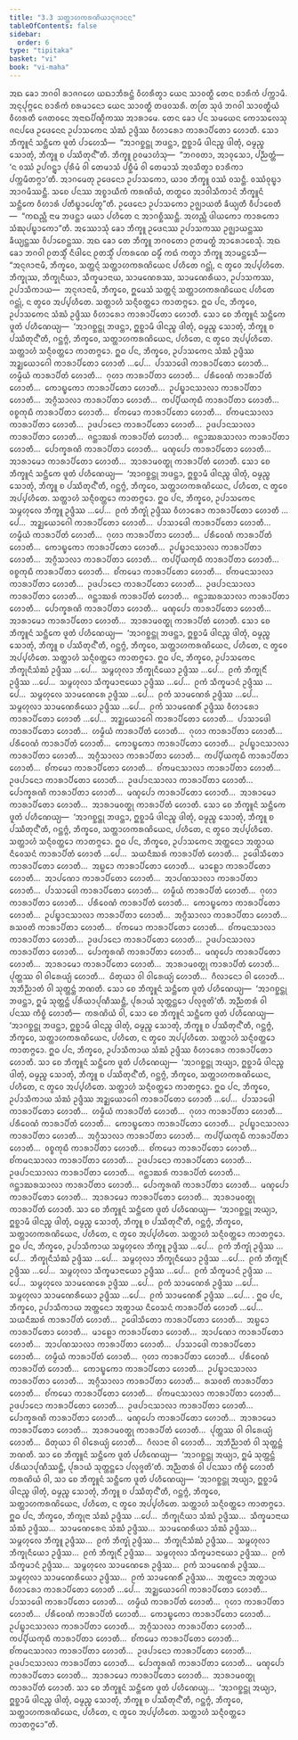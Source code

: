 ```yaml
---
title: "3.3 ᩈᨲ᩠ᨲᩣᩉᨠᩁᨱᩦᨿᩣᨶᩩᨩᩣᨶᨶ"
tableOfContents: false
sidebar:
  order: 6
type: "tipitaka"
basket: "vi"
book: "vi-maha"
---
```



<DynamicBreadcrumb />

<Division number="187" book="vi-maha">

<Paragraph number="826" book="vi-maha">
ᩋᨳ ᨡᩮᩣ ᨽᨣᩅᩤ ᩁᩣᨩᨣᩉᩮ ᨿᨳᩣᨽᩥᩁᨶ᩠ᨲᩴ ᩅᩥᩉᩁᩥᨲ᩠ᩅᩣ ᨿᩮᨶ ᩈᩣᩅᨲ᩠ᨳᩥ ᨲᩮᨶ ᨧᩣᩁᩥᨠᩴ ᨸᨠ᩠ᨠᩣᨾᩥ. ᩋᨶᩩᨸᩩᨻ᩠ᨻᩮᨶ ᨧᩣᩁᩥᨠᩴ ᨧᩁᨾᩣᨶᩮᩣ ᨿᩮᨶ ᩈᩣᩅᨲ᩠ᨳᩥ ᨲᨴᩅᩈᩁᩥ. ᨲᨲᩕ ᩈᩩᨴᩴ ᨽᨣᩅᩤ ᩈᩣᩅᨲ᩠ᨳᩥᨿᩴ ᩅᩥᩉᩁᨲᩥ ᨩᩮᨲᩅᨶᩮ ᩋᨶᩣᨳᨸᩥᨱ᩠ᨯᩥᨠᩔ ᩋᩣᩁᩣᨾᩮ. ᨲᩮᨶ ᨡᩮᩣ ᨸᨶ ᩈᨾᨿᩮᨶ ᨠᩮᩣᩈᩃᩮᩈᩩ ᨩᨶᨸᨴᩮ ᩏᨴᩮᨶᩮᨶ ᩏᨸᩣᩈᨠᩮᨶ ᩈᩴᨥᩴ ᩏᨴ᩠ᨴᩥᩔ ᩅᩥᩉᩣᩁᩮᩣ ᨠᩣᩁᩣᨸᩥᨲᩮᩣ ᩉᩮᩣᨲᩥ. ᩈᩮᩣ ᨽᩥᨠ᩠ᨡᩪᨶᩴ ᩈᨶ᩠ᨲᩥᨠᩮ ᨴᩪᨲᩴ ᨸᩣᩉᩮᩈᩥ—  “ᩋᩣᨣᨧ᩠ᨨᨶ᩠ᨲᩩ ᨽᨴᨶ᩠ᨲᩣ, ᩍᨧ᩠ᨨᩣᨾᩥ ᨴᩤᨶᨬ᩠ᨧ ᨴᩤᨲᩩᩴ, ᨵᨾ᩠ᨾᨬ᩠ᨧ ᩈᩮᩣᨲᩩᩴ, ᨽᩥᨠ᩠ᨡᩪ ᨧ ᨸᩔᩥᨲᩩᨶ᩺”ᨲᩥ. ᨽᩥᨠ᩠ᨡᩪ ᩑᩅᨾᩣᩉᩴᩈᩩ—  “ᨽᨣᩅᨲᩣ, ᩋᩣᩅᩩᩈᩮᩣ, ᨸᨬ᩠ᨬᨲ᩠ᨲᩴ—  ‘ᨶ ᩅᩔᩴ ᩏᨸᨣᨶ᩠ᨲ᩠ᩅᩣ ᨸᩩᩁᩥᨾᩴ ᩅᩤ ᨲᩮᨾᩣᩈᩴ ᨸᨧ᩠ᨨᩥᨾᩴ ᩅᩤ ᨲᩮᨾᩣᩈᩴ ᩋᩅᩈᩥᨲ᩠ᩅᩣ ᨧᩣᩁᩥᨠᩣ ᨸᨠ᩠ᨠᨾᩥᨲᨻ᩠ᨻᩣ’ᨲᩥ. ᩋᩣᨣᨾᩮᨲᩩ ᩏᨴᩮᨶᩮᩣ ᩏᨸᩣᩈᨠᩮᩣ, ᨿᩣᩅ ᨽᩥᨠ᩠ᨡᩪ ᩅᩔᩴ ᩅᩈᨶ᩠ᨲᩥ. ᩅᩔᩴᩅᩩᨭ᩠ᨮᩣ ᩋᩣᨣᨾᩥᩔᨶ᩠ᨲᩥ. ᩈᨧᩮ ᨸᨶᩔ ᩋᨧ᩠ᨧᩣᨿᩥᨠᩴ ᨠᩁᨱᩦᨿᩴ, ᨲᨲ᩠ᨳᩮᩅ ᩋᩣᩅᩤᩈᩥᨠᩣᨶᩴ ᨽᩥᨠ᩠ᨡᩪᨶᩴ ᩈᨶ᩠ᨲᩥᨠᩮ ᩅᩥᩉᩣᩁᩴ ᨸᨲᩥᨭ᩠ᨮᩣᨸᩮᨲᩪ”ᨲᩥ. ᩏᨴᩮᨶᩮᩣ ᩏᨸᩣᩈᨠᩮᩣ ᩏᨩ᩠ᨫᩣᨿᨲᩥ ᨡᩥᨿ᩠ᨿᨲᩥ ᩅᩥᨸᩣᨧᩮᨲᩥ—  “ᨠᨳᨬ᩠ᩉᩥ ᨶᩣᨾ ᨽᨴᨶ᩠ᨲᩣ ᨾᨿᩣ ᨸᩉᩥᨲᩮ ᨶ ᩋᩣᨣᨧ᩠ᨨᩥᩔᨶ᩠ᨲᩥ. ᩋᩉᨬ᩠ᩉᩥ ᨴᩤᨿᨠᩮᩣ ᨠᩣᩁᨠᩮᩣ ᩈᩴᨥᩩᨸᨭ᩠ᨮᩣᨠᩮᩣ”ᨲᩥ.
</Paragraph>

<Paragraph number="827" book="vi-maha">
ᩋᩔᩮᩣᩈᩩᩴ ᨡᩮᩣ ᨽᩥᨠ᩠ᨡᩪ ᩏᨴᩮᨶᩔ ᩏᨸᩣᩈᨠᩔ ᩏᨩ᩠ᨫᩣᨿᨶ᩠ᨲᩔ ᨡᩥᨿ᩠ᨿᨶ᩠ᨲᩔ ᩅᩥᨸᩣᨧᩮᨶ᩠ᨲᩔ. ᩋᨳ ᨡᩮᩣ ᨲᩮ ᨽᩥᨠ᩠ᨡᩪ ᨽᨣᩅᨲᩮᩣ ᩑᨲᨾᨲ᩠ᨳᩴ ᩋᩣᩁᩮᩣᨧᩮᩈᩩᩴ. ᩋᨳ ᨡᩮᩣ ᨽᨣᩅᩤ ᩑᨲᩈ᩠ᨾᩥᩴ ᨶᩥᨴᩤᨶᩮ ᩑᨲᩈ᩠ᨾᩥᩴ ᨸᨠᩁᨱᩮ ᨵᨾ᩠ᨾᩥᩴ ᨠᨳᩴ ᨠᨲ᩠ᩅᩣ ᨽᩥᨠ᩠ᨡᩪ ᩋᩣᨾᨶ᩠ᨲᩮᩈᩥ—  “ᩋᨶᩩᨩᩣᨶᩣᨾᩥ, ᨽᩥᨠ᩠ᨡᩅᩮ, ᩈᨲ᩠ᨲᨶ᩠ᨶᩴ ᩈᨲ᩠ᨲᩣᩉᨠᩁᨱᩦᨿᩮᨶ ᨸᩉᩥᨲᩮ ᨣᨶ᩠ᨲᩩᩴ, ᨶ ᨲ᩠ᩅᩮᩅ ᩋᨸ᩠ᨸᩉᩥᨲᩮ. ᨽᩥᨠ᩠ᨡᩩᩔ, ᨽᩥᨠ᩠ᨡᩩᨶᩥᨿᩣ, ᩈᩥᨠ᩠ᨡᨾᩣᨶᩣᨿ, ᩈᩣᨾᨱᩮᩁᩔ, ᩈᩣᨾᨱᩮᩁᩥᨿᩣ, ᩏᨸᩣᩈᨠᩔ, ᩏᨸᩣᩈᩥᨠᩣᨿ—  ᩋᨶᩩᨩᩣᨶᩣᨾᩥ, ᨽᩥᨠ᩠ᨡᩅᩮ, ᩍᨾᩮᩈᩴ ᩈᨲ᩠ᨲᨶ᩠ᨶᩴ ᩈᨲ᩠ᨲᩣᩉᨠᩁᨱᩦᨿᩮᨶ ᨸᩉᩥᨲᩮ ᨣᨶ᩠ᨲᩩᩴ, ᨶ ᨲ᩠ᩅᩮᩅ ᩋᨸ᩠ᨸᩉᩥᨲᩮ. ᩈᨲ᩠ᨲᩣᩉᩴ ᩈᨶ᩠ᨶᩥᩅᨲ᩠ᨲᩮᩣ ᨠᩣᨲᨻ᩠ᨻᩮᩣ.
</Paragraph>

</Division>
<Division number="188" book="vi-maha">

<Paragraph number="828" book="vi-maha">
ᩍᨵ ᨸᨶ, ᨽᩥᨠ᩠ᨡᩅᩮ, ᩏᨸᩣᩈᨠᩮᨶ ᩈᩴᨥᩴ ᩏᨴ᩠ᨴᩥᩔ ᩅᩥᩉᩣᩁᩮᩣ ᨠᩣᩁᩣᨸᩥᨲᩮᩣ ᩉᩮᩣᨲᩥ. ᩈᩮᩣ ᨧᩮ ᨽᩥᨠ᩠ᨡᩪᨶᩴ ᩈᨶ᩠ᨲᩥᨠᩮ ᨴᩪᨲᩴ ᨸᩉᩥᨱᩮᨿ᩠ᨿ—  ‘ᩋᩣᨣᨧ᩠ᨨᨶ᩠ᨲᩩ ᨽᨴᨶ᩠ᨲᩣ, ᩍᨧ᩠ᨨᩣᨾᩥ ᨴᩤᨶᨬ᩠ᨧ ᨴᩤᨲᩩᩴ, ᨵᨾ᩠ᨾᨬ᩠ᨧ ᩈᩮᩣᨲᩩᩴ, ᨽᩥᨠ᩠ᨡᩪ ᨧ ᨸᩔᩥᨲᩩᨶ᩺’ᨲᩥ, ᨣᨶ᩠ᨲᨻ᩠ᨻᩴ, ᨽᩥᨠ᩠ᨡᩅᩮ, ᩈᨲ᩠ᨲᩣᩉᨠᩁᨱᩦᨿᩮᨶ, ᨸᩉᩥᨲᩮ, ᨶ ᨲ᩠ᩅᩮᩅ ᩋᨸ᩠ᨸᩉᩥᨲᩮ. ᩈᨲ᩠ᨲᩣᩉᩴ ᩈᨶ᩠ᨶᩥᩅᨲ᩠ᨲᩮᩣ ᨠᩣᨲᨻ᩠ᨻᩮᩣ.
</Paragraph>

<Paragraph number="829" book="vi-maha">
ᩍᨵ ᨸᨶ, ᨽᩥᨠ᩠ᨡᩅᩮ, ᩏᨸᩣᩈᨠᩮᨶ ᩈᩴᨥᩴ ᩏᨴ᩠ᨴᩥᩔ ᩋᨯ᩠ᨰᨿᩮᩣᨣᩮᩤ ᨠᩣᩁᩣᨸᩥᨲᩮᩣ ᩉᩮᩣᨲᩥ …ᨸᩮ…  ᨸᩣᩈᩣᨴᩮᩤ ᨠᩣᩁᩣᨸᩥᨲᩮᩣ ᩉᩮᩣᨲᩥ…  ᩉᨾ᩠ᨾᩥᨿᩴ ᨠᩣᩁᩣᨸᩥᨲᩴ ᩉᩮᩣᨲᩥ…  ᨣᩩᩉᩣ ᨠᩣᩁᩣᨸᩥᨲᩣ ᩉᩮᩣᨲᩥ…  ᨸᩁᩥᩅᩮᨱᩴ ᨠᩣᩁᩣᨸᩥᨲᩴ ᩉᩮᩣᨲᩥ…  ᨠᩮᩣᨭ᩠ᨮᨠᩮᩣ ᨠᩣᩁᩣᨸᩥᨲᩮᩣ ᩉᩮᩣᨲᩥ…  ᩏᨸᨭ᩠ᨮᩣᨶᩈᩣᩃᩣ ᨠᩣᩁᩣᨸᩥᨲᩣ ᩉᩮᩣᨲᩥ…  ᩋᨣ᩠ᨣᩥᩈᩣᩃᩣ ᨠᩣᩁᩣᨸᩥᨲᩣ ᩉᩮᩣᨲᩥ…  ᨠᨸ᩠ᨸᩥᨿᨠᩩᨭᩥ ᨠᩣᩁᩣᨸᩥᨲᩣ ᩉᩮᩣᨲᩥ…  ᩅᨧ᩠ᨧᨠᩩᨭᩥ ᨠᩣᩁᩣᨸᩥᨲᩣ ᩉᩮᩣᨲᩥ…  ᨧᩘᨠᨾᩮᩣ ᨠᩣᩁᩣᨸᩥᨲᩮᩣ ᩉᩮᩣᨲᩥ…  ᨧᩘᨠᨾᨶᩈᩣᩃᩣ ᨠᩣᩁᩣᨸᩥᨲᩣ ᩉᩮᩣᨲᩥ…  ᩏᨴᨸᩣᨶᩮᩣ ᨠᩣᩁᩣᨸᩥᨲᩮᩣ ᩉᩮᩣᨲᩥ…  ᩏᨴᨸᩣᨶᩈᩣᩃᩣ ᨠᩣᩁᩣᨸᩥᨲᩣ ᩉᩮᩣᨲᩥ…  ᨩᨶ᩠ᨲᩣᨥᩁᩴ ᨠᩣᩁᩣᨸᩥᨲᩴ ᩉᩮᩣᨲᩥ…  ᨩᨶ᩠ᨲᩣᨥᩁᩈᩣᩃᩣ ᨠᩣᩁᩣᨸᩥᨲᩣ ᩉᩮᩣᨲᩥ…  ᨸᩮᩣᨠ᩠ᨡᩁᨱᩦ ᨠᩣᩁᩣᨸᩥᨲᩣ ᩉᩮᩣᨲᩥ…  ᨾᨱ᩠ᨯᨸᩮᩣ ᨠᩣᩁᩣᨸᩥᨲᩮᩣ ᩉᩮᩣᨲᩥ…  ᩋᩣᩁᩣᨾᩮᩣ ᨠᩣᩁᩣᨸᩥᨲᩮᩣ ᩉᩮᩣᨲᩥ…  ᩋᩣᩁᩣᨾᩅᨲ᩠ᨳᩩ ᨠᩣᩁᩣᨸᩥᨲᩴ ᩉᩮᩣᨲᩥ. ᩈᩮᩣ ᨧᩮ ᨽᩥᨠ᩠ᨡᩪᨶᩴ ᩈᨶ᩠ᨲᩥᨠᩮ ᨴᩪᨲᩴ ᨸᩉᩥᨱᩮᨿ᩠ᨿ—  ‘ᩋᩣᨣᨧ᩠ᨨᨶ᩠ᨲᩩ ᨽᨴᨶ᩠ᨲᩣ, ᩍᨧ᩠ᨨᩣᨾᩥ ᨴᩤᨶᨬ᩠ᨧ ᨴᩤᨲᩩᩴ, ᨵᨾ᩠ᨾᨬ᩠ᨧ ᩈᩮᩣᨲᩩᩴ, ᨽᩥᨠ᩠ᨡᩪ ᨧ ᨸᩔᩥᨲᩩᨶ᩺’ᨲᩥ, ᨣᨶ᩠ᨲᨻ᩠ᨻᩴ, ᨽᩥᨠ᩠ᨡᩅᩮ, ᩈᨲ᩠ᨲᩣᩉᨠᩁᨱᩦᨿᩮᨶ, ᨸᩉᩥᨲᩮ, ᨶ ᨲ᩠ᩅᩮᩅ ᩋᨸ᩠ᨸᩉᩥᨲᩮ. ᩈᨲ᩠ᨲᩣᩉᩴ ᩈᨶ᩠ᨶᩥᩅᨲ᩠ᨲᩮᩣ ᨠᩣᨲᨻ᩠ᨻᩮᩣ.
</Paragraph>

<Paragraph number="830" book="vi-maha">
ᩍᨵ ᨸᨶ, ᨽᩥᨠ᩠ᨡᩅᩮ, ᩏᨸᩣᩈᨠᩮᨶ ᩈᨾ᩠ᨻᩉᩩᩃᩮ ᨽᩥᨠ᩠ᨡᩪ ᩏᨴ᩠ᨴᩥᩔ …ᨸᩮ…  ᩑᨠᩴ ᨽᩥᨠ᩠ᨡᩩᩴ ᩏᨴ᩠ᨴᩥᩔ ᩅᩥᩉᩣᩁᩮᩣ ᨠᩣᩁᩣᨸᩥᨲᩮᩣ ᩉᩮᩣᨲᩥ …ᨸᩮ…  ᩋᨯ᩠ᨰᨿᩮᩣᨣᩮᩤ ᨠᩣᩁᩣᨸᩥᨲᩮᩣ ᩉᩮᩣᨲᩥ…  ᨸᩣᩈᩣᨴᩮᩤ ᨠᩣᩁᩣᨸᩥᨲᩮᩣ ᩉᩮᩣᨲᩥ…  ᩉᨾ᩠ᨾᩥᨿᩴ ᨠᩣᩁᩣᨸᩥᨲᩴ ᩉᩮᩣᨲᩥ…  ᨣᩩᩉᩣ ᨠᩣᩁᩣᨸᩥᨲᩣ ᩉᩮᩣᨲᩥ…  ᨸᩁᩥᩅᩮᨱᩴ ᨠᩣᩁᩣᨸᩥᨲᩴ ᩉᩮᩣᨲᩥ…  ᨠᩮᩣᨭ᩠ᨮᨠᩮᩣ ᨠᩣᩁᩣᨸᩥᨲᩮᩣ ᩉᩮᩣᨲᩥ…  ᩏᨸᨭ᩠ᨮᩣᨶᩈᩣᩃᩣ ᨠᩣᩁᩣᨸᩥᨲᩣ ᩉᩮᩣᨲᩥ…  ᩋᨣ᩠ᨣᩥᩈᩣᩃᩣ ᨠᩣᩁᩣᨸᩥᨲᩣ ᩉᩮᩣᨲᩥ…  ᨠᨸ᩠ᨸᩥᨿᨠᩩᨭᩥ ᨠᩣᩁᩣᨸᩥᨲᩣ ᩉᩮᩣᨲᩥ…  ᩅᨧ᩠ᨧᨠᩩᨭᩥ ᨠᩣᩁᩣᨸᩥᨲᩣ ᩉᩮᩣᨲᩥ…  ᨧᩘᨠᨾᩮᩣ ᨠᩣᩁᩣᨸᩥᨲᩮᩣ ᩉᩮᩣᨲᩥ…  ᨧᩘᨠᨾᨶᩈᩣᩃᩣ ᨠᩣᩁᩣᨸᩥᨲᩣ ᩉᩮᩣᨲᩥ…  ᩏᨴᨸᩣᨶᩮᩣ ᨠᩣᩁᩣᨸᩥᨲᩮᩣ ᩉᩮᩣᨲᩥ…  ᩏᨴᨸᩣᨶᩈᩣᩃᩣ ᨠᩣᩁᩣᨸᩥᨲᩣ ᩉᩮᩣᨲᩥ…  ᨩᨶ᩠ᨲᩣᨥᩁᩴ ᨠᩣᩁᩣᨸᩥᨲᩴ ᩉᩮᩣᨲᩥ…  ᨩᨶ᩠ᨲᩣᨥᩁᩈᩣᩃᩣ ᨠᩣᩁᩣᨸᩥᨲᩣ ᩉᩮᩣᨲᩥ…  ᨸᩮᩣᨠ᩠ᨡᩁᨱᩦ ᨠᩣᩁᩣᨸᩥᨲᩣ ᩉᩮᩣᨲᩥ…  ᨾᨱ᩠ᨯᨸᩮᩣ ᨠᩣᩁᩣᨸᩥᨲᩮᩣ ᩉᩮᩣᨲᩥ…  ᩋᩣᩁᩣᨾᩮᩣ ᨠᩣᩁᩣᨸᩥᨲᩮᩣ ᩉᩮᩣᨲᩥ…  ᩋᩣᩁᩣᨾᩅᨲ᩠ᨳᩩ ᨠᩣᩁᩣᨸᩥᨲᩴ ᩉᩮᩣᨲᩥ. ᩈᩮᩣ ᨧᩮ ᨽᩥᨠ᩠ᨡᩪᨶᩴ ᩈᨶ᩠ᨲᩥᨠᩮ ᨴᩪᨲᩴ ᨸᩉᩥᨱᩮᨿ᩠ᨿ—  ‘ᩋᩣᨣᨧ᩠ᨨᨶ᩠ᨲᩩ ᨽᨴᨶ᩠ᨲᩣ, ᩍᨧ᩠ᨨᩣᨾᩥ ᨴᩤᨶᨬ᩠ᨧ ᨴᩤᨲᩩᩴ, ᨵᨾ᩠ᨾᨬ᩠ᨧ ᩈᩮᩣᨲᩩᩴ, ᨽᩥᨠ᩠ᨡᩪ ᨧ ᨸᩔᩥᨲᩩᨶ᩺’ᨲᩥ, ᨣᨶ᩠ᨲᨻ᩠ᨻᩴ, ᨽᩥᨠ᩠ᨡᩅᩮ, ᩈᨲ᩠ᨲᩣᩉᨠᩁᨱᩦᨿᩮᨶ, ᨸᩉᩥᨲᩮ, ᨶ ᨲ᩠ᩅᩮᩅ ᩋᨸ᩠ᨸᩉᩥᨲᩮ. ᩈᨲ᩠ᨲᩣᩉᩴ ᩈᨶ᩠ᨶᩥᩅᨲ᩠ᨲᩮᩣ ᨠᩣᨲᨻ᩠ᨻᩮᩣ.
</Paragraph>

<Paragraph number="831" book="vi-maha">
ᩍᨵ ᨸᨶ, ᨽᩥᨠ᩠ᨡᩅᩮ, ᩏᨸᩣᩈᨠᩮᨶ ᨽᩥᨠ᩠ᨡᩩᨶᩥᩈᩴᨥᩴ ᩏᨴ᩠ᨴᩥᩔ …ᨸᩮ…  ᩈᨾ᩠ᨻᩉᩩᩃᩣ ᨽᩥᨠ᩠ᨡᩩᨶᩥᨿᩮᩣ ᩏᨴ᩠ᨴᩥᩔ …ᨸᩮ…  ᩑᨠᩴ ᨽᩥᨠ᩠ᨡᩩᨶᩥᩴ ᩏᨴ᩠ᨴᩥᩔ …ᨸᩮ…  ᩈᨾ᩠ᨻᩉᩩᩃᩣ ᩈᩥᨠ᩠ᨡᨾᩣᨶᩣᨿᩮᩣ ᩏᨴ᩠ᨴᩥᩔ …ᨸᩮ…  ᩑᨠᩴ ᩈᩥᨠ᩠ᨡᨾᩣᨶᩴ ᩏᨴ᩠ᨴᩥᩔ …ᨸᩮ…  ᩈᨾ᩠ᨻᩉᩩᩃᩮ ᩈᩣᨾᨱᩮᩁᩮ ᩏᨴ᩠ᨴᩥᩔ …ᨸᩮ…  ᩑᨠᩴ ᩈᩣᨾᨱᩮᩁᩴ ᩏᨴ᩠ᨴᩥᩔ …ᨸᩮ…  ᩈᨾ᩠ᨻᩉᩩᩃᩣ ᩈᩣᨾᨱᩮᩁᩥᨿᩮᩣ ᩏᨴ᩠ᨴᩥᩔ …ᨸᩮ…  ᩑᨠᩴ ᩈᩣᨾᨱᩮᩁᩥᩴ ᩏᨴ᩠ᨴᩥᩔ ᩅᩥᩉᩣᩁᩮᩣ ᨠᩣᩁᩣᨸᩥᨲᩮᩣ ᩉᩮᩣᨲᩥ …ᨸᩮ…  ᩋᨯ᩠ᨰᨿᩮᩣᨣᩮᩤ ᨠᩣᩁᩣᨸᩥᨲᩮᩣ ᩉᩮᩣᨲᩥ…  ᨸᩣᩈᩣᨴᩮᩤ ᨠᩣᩁᩣᨸᩥᨲᩮᩣ ᩉᩮᩣᨲᩥ…  ᩉᨾ᩠ᨾᩥᨿᩴ ᨠᩣᩁᩣᨸᩥᨲᩴ ᩉᩮᩣᨲᩥ…  ᨣᩩᩉᩣ ᨠᩣᩁᩣᨸᩥᨲᩣ ᩉᩮᩣᨲᩥ…  ᨸᩁᩥᩅᩮᨱᩴ ᨠᩣᩁᩣᨸᩥᨲᩴ ᩉᩮᩣᨲᩥ…  ᨠᩮᩣᨭ᩠ᨮᨠᩮᩣ ᨠᩣᩁᩣᨸᩥᨲᩮᩣ ᩉᩮᩣᨲᩥ…  ᩏᨸᨭ᩠ᨮᩣᨶᩈᩣᩃᩣ ᨠᩣᩁᩣᨸᩥᨲᩣ ᩉᩮᩣᨲᩥ…  ᩋᨣ᩠ᨣᩥᩈᩣᩃᩣ ᨠᩣᩁᩣᨸᩥᨲᩣ ᩉᩮᩣᨲᩥ…  ᨠᨸ᩠ᨸᩥᨿᨠᩩᨭᩥ ᨠᩣᩁᩣᨸᩥᨲᩣ ᩉᩮᩣᨲᩥ…  ᨧᩘᨠᨾᩮᩣ ᨠᩣᩁᩣᨸᩥᨲᩮᩣ ᩉᩮᩣᨲᩥ…  ᨧᩘᨠᨾᨶᩈᩣᩃᩣ ᨠᩣᩁᩣᨸᩥᨲᩣ ᩉᩮᩣᨲᩥ…  ᩏᨴᨸᩣᨶᩮᩣ ᨠᩣᩁᩣᨸᩥᨲᩮᩣ ᩉᩮᩣᨲᩥ…  ᩏᨴᨸᩣᨶᩈᩣᩃᩣ ᨠᩣᩁᩣᨸᩥᨲᩣ ᩉᩮᩣᨲᩥ…  ᨸᩮᩣᨠ᩠ᨡᩁᨱᩦ ᨠᩣᩁᩣᨸᩥᨲᩣ ᩉᩮᩣᨲᩥ…  ᨾᨱ᩠ᨯᨸᩮᩣ ᨠᩣᩁᩣᨸᩥᨲᩮᩣ ᩉᩮᩣᨲᩥ…  ᩋᩣᩁᩣᨾᩮᩣ ᨠᩣᩁᩣᨸᩥᨲᩮᩣ ᩉᩮᩣᨲᩥ…  ᩋᩣᩁᩣᨾᩅᨲ᩠ᨳᩩ ᨠᩣᩁᩣᨸᩥᨲᩴ ᩉᩮᩣᨲᩥ. ᩈᩮᩣ ᨧᩮ ᨽᩥᨠ᩠ᨡᩪᨶᩴ ᩈᨶ᩠ᨲᩥᨠᩮ ᨴᩪᨲᩴ ᨸᩉᩥᨱᩮᨿ᩠ᨿ—  ‘ᩋᩣᨣᨧ᩠ᨨᨶ᩠ᨲᩩ ᨽᨴᨶ᩠ᨲᩣ, ᩍᨧ᩠ᨨᩣᨾᩥ ᨴᩤᨶᨬ᩠ᨧ ᨴᩤᨲᩩᩴ, ᨵᨾ᩠ᨾᨬ᩠ᨧ ᩈᩮᩣᨲᩩᩴ, ᨽᩥᨠ᩠ᨡᩪ ᨧ ᨸᩔᩥᨲᩩᨶ᩺’ᨲᩥ, ᨣᨶ᩠ᨲᨻ᩠ᨻᩴ, ᨽᩥᨠ᩠ᨡᩅᩮ, ᩈᨲ᩠ᨲᩣᩉᨠᩁᨱᩦᨿᩮᨶ, ᨸᩉᩥᨲᩮ, ᨶ ᨲ᩠ᩅᩮᩅ ᩋᨸ᩠ᨸᩉᩥᨲᩮ. ᩈᨲ᩠ᨲᩣᩉᩴ ᩈᨶ᩠ᨶᩥᩅᨲ᩠ᨲᩮᩣ ᨠᩣᨲᨻ᩠ᨻᩮᩣ.
</Paragraph>

</Division>
<Division number="189" book="vi-maha">

<Paragraph number="832" book="vi-maha">
ᩍᨵ ᨸᨶ, ᨽᩥᨠ᩠ᨡᩅᩮ, ᩏᨸᩣᩈᨠᩮᨶ ᩋᨲ᩠ᨲᨶᩮᩣ ᩋᨲ᩠ᨳᩣᨿ ᨶᩥᩅᩮᩈᨶᩴ ᨠᩣᩁᩣᨸᩥᨲᩴ ᩉᩮᩣᨲᩥ …ᨸᩮ…  ᩈᨿᨶᩥᨥᩁᩴ ᨠᩣᩁᩣᨸᩥᨲᩴ ᩉᩮᩣᨲᩥ…  ᩏᨴᩮᩤᩈᩥᨲᩮᩣ ᨠᩣᩁᩣᨸᩥᨲᩮᩣ ᩉᩮᩣᨲᩥ…  ᩋᨭ᩠ᨭᩮᩣ ᨠᩣᩁᩣᨸᩥᨲᩮᩣ ᩉᩮᩣᨲᩥ…  ᨾᩣᩊᩮᩣ ᨠᩣᩁᩣᨸᩥᨲᩮᩣ ᩉᩮᩣᨲᩥ…  ᩋᩣᨸᨱᩮᩣ ᨠᩣᩁᩣᨸᩥᨲᩮᩣ ᩉᩮᩣᨲᩥ…  ᩋᩣᨸᨱᩈᩣᩃᩣ ᨠᩣᩁᩣᨸᩥᨲᩣ ᩉᩮᩣᨲᩥ…  ᨸᩣᩈᩣᨴᩮᩤ ᨠᩣᩁᩣᨸᩥᨲᩮᩣ ᩉᩮᩣᨲᩥ…  ᩉᨾ᩠ᨾᩥᨿᩴ ᨠᩣᩁᩣᨸᩥᨲᩴ ᩉᩮᩣᨲᩥ…  ᨣᩩᩉᩣ ᨠᩣᩁᩣᨸᩥᨲᩣ ᩉᩮᩣᨲᩥ…  ᨸᩁᩥᩅᩮᨱᩴ ᨠᩣᩁᩣᨸᩥᨲᩴ ᩉᩮᩣᨲᩥ…  ᨠᩮᩣᨭ᩠ᨮᨠᩮᩣ ᨠᩣᩁᩣᨸᩥᨲᩮᩣ ᩉᩮᩣᨲᩥ…  ᩏᨸᨭ᩠ᨮᩣᨶᩈᩣᩃᩣ ᨠᩣᩁᩣᨸᩥᨲᩣ ᩉᩮᩣᨲᩥ…  ᩋᨣ᩠ᨣᩥᩈᩣᩃᩣ ᨠᩣᩁᩣᨸᩥᨲᩣ ᩉᩮᩣᨲᩥ…  ᩁᩈᩅᨲᩦ ᨠᩣᩁᩣᨸᩥᨲᩣ ᩉᩮᩣᨲᩥ…  ᨧᩘᨠᨾᩮᩣ ᨠᩣᩁᩣᨸᩥᨲᩮᩣ ᩉᩮᩣᨲᩥ…  ᨧᩘᨠᨾᨶᩈᩣᩃᩣ ᨠᩣᩁᩣᨸᩥᨲᩣ ᩉᩮᩣᨲᩥ…  ᩏᨴᨸᩣᨶᩮᩣ ᨠᩣᩁᩣᨸᩥᨲᩮᩣ ᩉᩮᩣᨲᩥ…  ᩏᨴᨸᩣᨶᩈᩣᩃᩣ ᨠᩣᩁᩣᨸᩥᨲᩣ ᩉᩮᩣᨲᩥ…  ᨸᩮᩣᨠ᩠ᨡᩁᨱᩦ ᨠᩣᩁᩣᨸᩥᨲᩣ ᩉᩮᩣᨲᩥ…  ᨾᨱ᩠ᨯᨸᩮᩣ ᨠᩣᩁᩣᨸᩥᨲᩮᩣ ᩉᩮᩣᨲᩥ…  ᩋᩣᩁᩣᨾᩮᩣ ᨠᩣᩁᩣᨸᩥᨲᩮᩣ ᩉᩮᩣᨲᩥ…  ᩋᩣᩁᩣᨾᩅᨲ᩠ᨳᩩ ᨠᩣᩁᩣᨸᩥᨲᩴ ᩉᩮᩣᨲᩥ…  ᨸᩩᨲ᩠ᨲᩔ ᩅᩤ ᩅᩤᩁᩮᨿ᩠ᨿᩴ ᩉᩮᩣᨲᩥ…  ᨵᩦᨲᩩᨿᩣ ᩅᩤ ᩅᩤᩁᩮᨿ᩠ᨿᩴ ᩉᩮᩣᨲᩥ…  ᨣᩥᩃᩣᨶᩮᩣ ᩅᩤ ᩉᩮᩣᨲᩥ…  ᩋᨽᩥᨬ᩠ᨬᩣᨲᩴ ᩅᩤ ᩈᩩᨲ᩠ᨲᨶ᩠ᨲᩴ ᨽᨱᨲᩥ. ᩈᩮᩣ ᨧᩮ ᨽᩥᨠ᩠ᨡᩪᨶᩴ ᩈᨶ᩠ᨲᩥᨠᩮ ᨴᩪᨲᩴ ᨸᩉᩥᨱᩮᨿ᩠ᨿ—  ‘ᩋᩣᨣᨧ᩠ᨨᨶ᩠ᨲᩩ ᨽᨴᨶ᩠ᨲᩣ, ᩍᨾᩴ ᩈᩩᨲ᩠ᨲᨶ᩠ᨲᩴ ᨸᩁᩥᨿᩣᨸᩩᨱᩥᩔᨶ᩠ᨲᩥ, ᨸᩩᩁᩣᨿᩴ ᩈᩩᨲ᩠ᨲᨶ᩠ᨲᩮᩣ ᨸᩃᩩᨩ᩠ᨩᨲᩦ’ᨲᩥ. ᩋᨬ᩠ᨬᨲᩁᩴ ᩅᩤ ᨸᨶᩔ ᨠᩥᨧ᩠ᨧᩴ ᩉᩮᩣᨲᩥ—  ᨠᩁᨱᩦᨿᩴ ᩅᩤ, ᩈᩮᩣ ᨧᩮ ᨽᩥᨠ᩠ᨡᩪᨶᩴ ᩈᨶ᩠ᨲᩥᨠᩮ ᨴᩪᨲᩴ ᨸᩉᩥᨱᩮᨿ᩠ᨿ—  ‘ᩋᩣᨣᨧ᩠ᨨᨶ᩠ᨲᩩ ᨽᨴᨶ᩠ᨲᩣ, ᩍᨧ᩠ᨨᩣᨾᩥ ᨴᩤᨶᨬ᩠ᨧ ᨴᩤᨲᩩᩴ, ᨵᨾ᩠ᨾᨬ᩠ᨧ ᩈᩮᩣᨲᩩᩴ, ᨽᩥᨠ᩠ᨡᩪ ᨧ ᨸᩔᩥᨲᩩᨶ᩺’ᨲᩥ, ᨣᨶ᩠ᨲᨻ᩠ᨻᩴ, ᨽᩥᨠ᩠ᨡᩅᩮ, ᩈᨲ᩠ᨲᩣᩉᨠᩁᨱᩦᨿᩮᨶ, ᨸᩉᩥᨲᩮ, ᨶ ᨲ᩠ᩅᩮᩅ ᩋᨸ᩠ᨸᩉᩥᨲᩮ. ᩈᨲ᩠ᨲᩣᩉᩴ ᩈᨶ᩠ᨶᩥᩅᨲ᩠ᨲᩮᩣ ᨠᩣᨲᨻ᩠ᨻᩮᩣ.
</Paragraph>

</Division>
<Division number="190" book="vi-maha">

<Paragraph number="833" book="vi-maha">
ᩍᨵ ᨸᨶ, ᨽᩥᨠ᩠ᨡᩅᩮ, ᩏᨸᩣᩈᩥᨠᩣᨿ ᩈᩴᨥᩴ ᩏᨴ᩠ᨴᩥᩔ ᩅᩥᩉᩣᩁᩮᩣ ᨠᩣᩁᩣᨸᩥᨲᩮᩣ ᩉᩮᩣᨲᩥ. ᩈᩣ ᨧᩮ ᨽᩥᨠ᩠ᨡᩪᨶᩴ ᩈᨶ᩠ᨲᩥᨠᩮ ᨴᩪᨲᩴ ᨸᩉᩥᨱᩮᨿ᩠ᨿ—  ‘ᩋᩣᨣᨧ᩠ᨨᨶ᩠ᨲᩩ ᩋᨿ᩠ᨿᩣ, ᩍᨧ᩠ᨨᩣᨾᩥ ᨴᩤᨶᨬ᩠ᨧ ᨴᩤᨲᩩᩴ, ᨵᨾ᩠ᨾᨬ᩠ᨧ ᩈᩮᩣᨲᩩᩴ, ᨽᩥᨠ᩠ᨡᩪ ᨧ ᨸᩔᩥᨲᩩᨶ᩺’ᨲᩥ, ᨣᨶ᩠ᨲᨻ᩠ᨻᩴ, ᨽᩥᨠ᩠ᨡᩅᩮ, ᩈᨲ᩠ᨲᩣᩉᨠᩁᨱᩦᨿᩮᨶ, ᨸᩉᩥᨲᩮ, ᨶ ᨲ᩠ᩅᩮᩅ ᩋᨸ᩠ᨸᩉᩥᨲᩮ. ᩈᨲ᩠ᨲᩣᩉᩴ ᩈᨶ᩠ᨶᩥᩅᨲ᩠ᨲᩮᩣ ᨠᩣᨲᨻ᩠ᨻᩮᩣ.
</Paragraph>

<Paragraph number="834" book="vi-maha">
ᩍᨵ ᨸᨶ, ᨽᩥᨠ᩠ᨡᩅᩮ, ᩏᨸᩣᩈᩥᨠᩣᨿ ᩈᩴᨥᩴ ᩏᨴ᩠ᨴᩥᩔ ᩋᨯ᩠ᨰᨿᩮᩣᨣᩮᩤ ᨠᩣᩁᩣᨸᩥᨲᩮᩣ ᩉᩮᩣᨲᩥ …ᨸᩮ…  ᨸᩣᩈᩣᨴᩮᩤ ᨠᩣᩁᩣᨸᩥᨲᩮᩣ ᩉᩮᩣᨲᩥ…  ᩉᨾ᩠ᨾᩥᨿᩴ ᨠᩣᩁᩣᨸᩥᨲᩴ ᩉᩮᩣᨲᩥ…  ᨣᩩᩉᩣ ᨠᩣᩁᩣᨸᩥᨲᩣ ᩉᩮᩣᨲᩥ…  ᨸᩁᩥᩅᩮᨱᩴ ᨠᩣᩁᩣᨸᩥᨲᩴ ᩉᩮᩣᨲᩥ…  ᨠᩮᩣᨭ᩠ᨮᨠᩮᩣ ᨠᩣᩁᩣᨸᩥᨲᩮᩣ ᩉᩮᩣᨲᩥ…  ᩏᨸᨭ᩠ᨮᩣᨶᩈᩣᩃᩣ ᨠᩣᩁᩣᨸᩥᨲᩣ ᩉᩮᩣᨲᩥ…  ᩋᨣ᩠ᨣᩥᩈᩣᩃᩣ ᨠᩣᩁᩣᨸᩥᨲᩣ ᩉᩮᩣᨲᩥ…  ᨠᨸ᩠ᨸᩥᨿᨠᩩᨭᩥ ᨠᩣᩁᩣᨸᩥᨲᩣ ᩉᩮᩣᨲᩥ…  ᩅᨧ᩠ᨧᨠᩩᨭᩥ ᨠᩣᩁᩣᨸᩥᨲᩣ ᩉᩮᩣᨲᩥ…  ᨧᩘᨠᨾᩮᩣ ᨠᩣᩁᩣᨸᩥᨲᩮᩣ ᩉᩮᩣᨲᩥ…  ᨧᩘᨠᨾᨶᩈᩣᩃᩣ ᨠᩣᩁᩣᨸᩥᨲᩣ ᩉᩮᩣᨲᩥ…  ᩏᨴᨸᩣᨶᩮᩣ ᨠᩣᩁᩣᨸᩥᨲᩮᩣ ᩉᩮᩣᨲᩥ…  ᩏᨴᨸᩣᨶᩈᩣᩃᩣ ᨠᩣᩁᩣᨸᩥᨲᩣ ᩉᩮᩣᨲᩥ…  ᨩᨶ᩠ᨲᩣᨥᩁᩴ ᨠᩣᩁᩣᨸᩥᨲᩴ ᩉᩮᩣᨲᩥ…  ᨩᨶ᩠ᨲᩣᨥᩁᩈᩣᩃᩣ ᨠᩣᩁᩣᨸᩥᨲᩣ ᩉᩮᩣᨲᩥ…  ᨸᩮᩣᨠ᩠ᨡᩁᨱᩦ ᨠᩣᩁᩣᨸᩥᨲᩣ ᩉᩮᩣᨲᩥ…  ᨾᨱ᩠ᨯᨸᩮᩣ ᨠᩣᩁᩣᨸᩥᨲᩮᩣ ᩉᩮᩣᨲᩥ…  ᩋᩣᩁᩣᨾᩮᩣ ᨠᩣᩁᩣᨸᩥᨲᩮᩣ ᩉᩮᩣᨲᩥ…  ᩋᩣᩁᩣᨾᩅᨲ᩠ᨳᩩ ᨠᩣᩁᩣᨸᩥᨲᩴ ᩉᩮᩣᨲᩥ. ᩈᩣ ᨧᩮ ᨽᩥᨠ᩠ᨡᩪᨶᩴ ᩈᨶ᩠ᨲᩥᨠᩮ ᨴᩪᨲᩴ ᨸᩉᩥᨱᩮᨿ᩠ᨿ—  ‘ᩋᩣᨣᨧ᩠ᨨᨶ᩠ᨲᩩ ᩋᨿ᩠ᨿᩣ, ᩍᨧ᩠ᨨᩣᨾᩥ ᨴᩤᨶᨬ᩠ᨧ ᨴᩤᨲᩩᩴ, ᨵᨾ᩠ᨾᨬ᩠ᨧ ᩈᩮᩣᨲᩩᩴ, ᨽᩥᨠ᩠ᨡᩪ ᨧ ᨸᩔᩥᨲᩩᨶ᩺’ᨲᩥ, ᨣᨶ᩠ᨲᨻ᩠ᨻᩴ, ᨽᩥᨠ᩠ᨡᩅᩮ, ᩈᨲ᩠ᨲᩣᩉᨠᩁᨱᩦᨿᩮᨶ, ᨸᩉᩥᨲᩮ, ᨶ ᨲ᩠ᩅᩮᩅ ᩋᨸ᩠ᨸᩉᩥᨲᩮ. ᩈᨲ᩠ᨲᩣᩉᩴ ᩈᨶ᩠ᨶᩥᩅᨲ᩠ᨲᩮᩣ ᨠᩣᨲᨻ᩠ᨻᩮᩣ.
</Paragraph>

<Paragraph number="835" book="vi-maha">
ᩍᨵ ᨸᨶ, ᨽᩥᨠ᩠ᨡᩅᩮ, ᩏᨸᩣᩈᩥᨠᩣᨿ ᩈᨾ᩠ᨻᩉᩩᩃᩮ ᨽᩥᨠ᩠ᨡᩪ ᩏᨴ᩠ᨴᩥᩔ …ᨸᩮ…  ᩑᨠᩴ ᨽᩥᨠ᩠ᨡᩩᩴ ᩏᨴ᩠ᨴᩥᩔ …ᨸᩮ…  ᨽᩥᨠ᩠ᨡᩩᨶᩥᩈᩴᨥᩴ ᩏᨴ᩠ᨴᩥᩔ …ᨸᩮ…  ᩈᨾ᩠ᨻᩉᩩᩃᩣ ᨽᩥᨠ᩠ᨡᩩᨶᩥᨿᩮᩣ ᩏᨴ᩠ᨴᩥᩔ …ᨸᩮ…  ᩑᨠᩴ ᨽᩥᨠ᩠ᨡᩩᨶᩥᩴ ᩏᨴ᩠ᨴᩥᩔ …ᨸᩮ…  ᩈᨾ᩠ᨻᩉᩩᩃᩣ ᩈᩥᨠ᩠ᨡᨾᩣᨶᩣᨿᩮᩣ ᩏᨴ᩠ᨴᩥᩔ …ᨸᩮ…  ᩑᨠᩴ ᩈᩥᨠ᩠ᨡᨾᩣᨶᩴ ᩏᨴ᩠ᨴᩥᩔ …ᨸᩮ…  ᩈᨾ᩠ᨻᩉᩩᩃᩮ ᩈᩣᨾᨱᩮᩁᩮ ᩏᨴ᩠ᨴᩥᩔ …ᨸᩮ…  ᩑᨠᩴ ᩈᩣᨾᨱᩮᩁᩴ ᩏᨴ᩠ᨴᩥᩔ …ᨸᩮ…  ᩈᨾ᩠ᨻᩉᩩᩃᩣ ᩈᩣᨾᨱᩮᩁᩥᨿᩮᩣ ᩏᨴ᩠ᨴᩥᩔ …ᨸᩮ…  ᩑᨠᩴ ᩈᩣᨾᨱᩮᩁᩥᩴ ᩏᨴ᩠ᨴᩥᩔ …ᨸᩮ… .
</Paragraph>

</Division>
<Division number="191" book="vi-maha">

<Paragraph number="836" book="vi-maha">
ᩍᨵ ᨸᨶ, ᨽᩥᨠ᩠ᨡᩅᩮ, ᩏᨸᩣᩈᩥᨠᩣᨿ ᩋᨲ᩠ᨲᨶᩮᩣ ᩋᨲ᩠ᨳᩣᨿ ᨶᩥᩅᩮᩈᨶᩴ ᨠᩣᩁᩣᨸᩥᨲᩴ ᩉᩮᩣᨲᩥ …ᨸᩮ…  ᩈᨿᨶᩥᨥᩁᩴ ᨠᩣᩁᩣᨸᩥᨲᩴ ᩉᩮᩣᨲᩥ…  ᩏᨴᩮᩤᩈᩥᨲᩮᩣ ᨠᩣᩁᩣᨸᩥᨲᩮᩣ ᩉᩮᩣᨲᩥ…  ᩋᨭ᩠ᨭᩮᩣ ᨠᩣᩁᩣᨸᩥᨲᩮᩣ ᩉᩮᩣᨲᩥ…  ᨾᩣᩊᩮᩣ ᨠᩣᩁᩣᨸᩥᨲᩮᩣ ᩉᩮᩣᨲᩥ…  ᩋᩣᨸᨱᩮᩣ ᨠᩣᩁᩣᨸᩥᨲᩮᩣ ᩉᩮᩣᨲᩥ…  ᩋᩣᨸᨱᩈᩣᩃᩣ ᨠᩣᩁᩣᨸᩥᨲᩣ ᩉᩮᩣᨲᩥ…  ᨸᩣᩈᩣᨴᩮᩤ ᨠᩣᩁᩣᨸᩥᨲᩮᩣ ᩉᩮᩣᨲᩥ…  ᩉᨾ᩠ᨾᩥᨿᩴ ᨠᩣᩁᩣᨸᩥᨲᩴ ᩉᩮᩣᨲᩥ…  ᨣᩩᩉᩣ ᨠᩣᩁᩣᨸᩥᨲᩣ ᩉᩮᩣᨲᩥ…  ᨸᩁᩥᩅᩮᨱᩴ ᨠᩣᩁᩣᨸᩥᨲᩴ ᩉᩮᩣᨲᩥ…  ᨠᩮᩣᨭ᩠ᨮᨠᩮᩣ ᨠᩣᩁᩣᨸᩥᨲᩮᩣ ᩉᩮᩣᨲᩥ…  ᩏᨸᨭ᩠ᨮᩣᨶᩈᩣᩃᩣ ᨠᩣᩁᩣᨸᩥᨲᩣ ᩉᩮᩣᨲᩥ…  ᩋᨣ᩠ᨣᩥᩈᩣᩃᩣ ᨠᩣᩁᩣᨸᩥᨲᩣ ᩉᩮᩣᨲᩥ…  ᩁᩈᩅᨲᩦ ᨠᩣᩁᩣᨸᩥᨲᩣ ᩉᩮᩣᨲᩥ…  ᨧᩘᨠᨾᩮᩣ ᨠᩣᩁᩣᨸᩥᨲᩮᩣ ᩉᩮᩣᨲᩥ…  ᨧᩘᨠᨾᨶᩈᩣᩃᩣ ᨠᩣᩁᩣᨸᩥᨲᩣ ᩉᩮᩣᨲᩥ…  ᩏᨴᨸᩣᨶᩮᩣ ᨠᩣᩁᩣᨸᩥᨲᩮᩣ ᩉᩮᩣᨲᩥ…  ᩏᨴᨸᩣᨶᩈᩣᩃᩣ ᨠᩣᩁᩣᨸᩥᨲᩣ ᩉᩮᩣᨲᩥ…  ᨸᩮᩣᨠ᩠ᨡᩁᨱᩦ ᨠᩣᩁᩣᨸᩥᨲᩣ ᩉᩮᩣᨲᩥ…  ᨾᨱ᩠ᨯᨸᩮᩣ ᨠᩣᩁᩣᨸᩥᨲᩮᩣ ᩉᩮᩣᨲᩥ…  ᩋᩣᩁᩣᨾᩮᩣ ᨠᩣᩁᩣᨸᩥᨲᩮᩣ ᩉᩮᩣᨲᩥ…  ᩋᩣᩁᩣᨾᩅᨲ᩠ᨳᩩ ᨠᩣᩁᩣᨸᩥᨲᩴ ᩉᩮᩣᨲᩥ…  ᨸᩩᨲ᩠ᨲᩔ ᩅᩤ ᩅᩤᩁᩮᨿ᩠ᨿᩴ ᩉᩮᩣᨲᩥ…  ᨵᩦᨲᩩᨿᩣ ᩅᩤ ᩅᩤᩁᩮᨿ᩠ᨿᩴ ᩉᩮᩣᨲᩥ…  ᨣᩥᩃᩣᨶᩣ ᩅᩤ ᩉᩮᩣᨲᩥ…  ᩋᨽᩥᨬ᩠ᨬᩣᨲᩴ ᩅᩤ ᩈᩩᨲ᩠ᨲᨶ᩠ᨲᩴ ᨽᨱᨲᩥ. ᩈᩣ ᨧᩮ ᨽᩥᨠ᩠ᨡᩪᨶᩴ ᩈᨶ᩠ᨲᩥᨠᩮ ᨴᩪᨲᩴ ᨸᩉᩥᨱᩮᨿ᩠ᨿ—  ‘ᩋᩣᨣᨧ᩠ᨨᨶ᩠ᨲᩩ ᩋᨿ᩠ᨿᩣ, ᩍᨾᩴ ᩈᩩᨲ᩠ᨲᨶ᩠ᨲᩴ ᨸᩁᩥᨿᩣᨸᩩᨱᩥᩔᨶ᩠ᨲᩥ, ᨸᩩᩁᩣᨿᩴ ᩈᩩᨲ᩠ᨲᨶ᩠ᨲᩮᩣ ᨸᩃᩩᨩ᩠ᨩᨲᩦ’ᨲᩥ. ᩋᨬ᩠ᨬᨲᩁᩴ ᩅᩤ ᨸᨶᩔᩣ ᨠᩥᨧ᩠ᨧᩴ ᩉᩮᩣᨲᩥ ᨠᩁᨱᩦᨿᩴ ᩅᩤ, ᩈᩣ ᨧᩮ ᨽᩥᨠ᩠ᨡᩪᨶᩴ ᩈᨶ᩠ᨲᩥᨠᩮ ᨴᩪᨲᩴ ᨸᩉᩥᨱᩮᨿ᩠ᨿ—  ‘ᩋᩣᨣᨧ᩠ᨨᨶ᩠ᨲᩩ ᩋᨿ᩠ᨿᩣ, ᩍᨧ᩠ᨨᩣᨾᩥ ᨴᩤᨶᨬ᩠ᨧ ᨴᩤᨲᩩᩴ, ᨵᨾ᩠ᨾᨬ᩠ᨧ ᩈᩮᩣᨲᩩᩴ, ᨽᩥᨠ᩠ᨡᩪ ᨧ ᨸᩔᩥᨲᩩᨶ᩺’ᨲᩥ, ᨣᨶ᩠ᨲᨻ᩠ᨻᩴ, ᨽᩥᨠ᩠ᨡᩅᩮ, ᩈᨲ᩠ᨲᩣᩉᨠᩁᨱᩦᨿᩮᨶ, ᨸᩉᩥᨲᩮ, ᨶ ᨲ᩠ᩅᩮᩅ ᩋᨸ᩠ᨸᩉᩥᨲᩮ. ᩈᨲ᩠ᨲᩣᩉᩴ ᩈᨶ᩠ᨶᩥᩅᨲ᩠ᨲᩮᩣ ᨠᩣᨲᨻ᩠ᨻᩮᩣ.
</Paragraph>

</Division>
<Division number="192" book="vi-maha">

<Paragraph number="837" book="vi-maha">
ᩍᨵ ᨸᨶ, ᨽᩥᨠ᩠ᨡᩅᩮ, ᨽᩥᨠ᩠ᨡᩩᨶᩣ ᩈᩴᨥᩴ ᩏᨴ᩠ᨴᩥᩔ …ᨸᩮ…  ᨽᩥᨠ᩠ᨡᩩᨶᩥᨿᩣ ᩈᩴᨥᩴ ᩏᨴ᩠ᨴᩥᩔ…  ᩈᩥᨠ᩠ᨡᨾᩣᨶᩣᨿ ᩈᩴᨥᩴ ᩏᨴ᩠ᨴᩥᩔ…  ᩈᩣᨾᨱᩮᩁᩮᨶ ᩈᩴᨥᩴ ᩏᨴ᩠ᨴᩥᩔ…  ᩈᩣᨾᨱᩮᩁᩥᨿᩣ ᩈᩴᨥᩴ ᩏᨴ᩠ᨴᩥᩔ…  ᩈᨾ᩠ᨻᩉᩩᩃᩮ ᨽᩥᨠ᩠ᨡᩪ ᩏᨴ᩠ᨴᩥᩔ…  ᩑᨠᩴ ᨽᩥᨠ᩠ᨡᩩᩴ ᩏᨴ᩠ᨴᩥᩔ…  ᨽᩥᨠ᩠ᨡᩩᨶᩥᩈᩴᨥᩴ ᩏᨴ᩠ᨴᩥᩔ…  ᩈᨾ᩠ᨻᩉᩩᩃᩣ ᨽᩥᨠ᩠ᨡᩩᨶᩥᨿᩮᩣ ᩏᨴ᩠ᨴᩥᩔ…  ᩑᨠᩴ ᨽᩥᨠ᩠ᨡᩩᨶᩥᩴ ᩏᨴ᩠ᨴᩥᩔ…  ᩈᨾ᩠ᨻᩉᩩᩃᩣ ᩈᩥᨠ᩠ᨡᨾᩣᨶᩣᨿᩮᩣ ᩏᨴ᩠ᨴᩥᩔ…  ᩑᨠᩴ ᩈᩥᨠ᩠ᨡᨾᩣᨶᩴ ᩏᨴ᩠ᨴᩥᩔ…  ᩈᨾ᩠ᨻᩉᩩᩃᩮ ᩈᩣᨾᨱᩮᩁᩮ ᩏᨴ᩠ᨴᩥᩔ…  ᩑᨠᩴ ᩈᩣᨾᨱᩮᩁᩴ ᩏᨴ᩠ᨴᩥᩔ…  ᩈᨾ᩠ᨻᩉᩩᩃᩣ ᩈᩣᨾᨱᩮᩁᩥᨿᩮᩣ ᩏᨴ᩠ᨴᩥᩔ…  ᩑᨠᩴ ᩈᩣᨾᨱᩮᩁᩥᩴ ᩏᨴ᩠ᨴᩥᩔ…  ᩋᨲ᩠ᨲᨶᩮᩣ ᩋᨲ᩠ᨳᩣᨿ ᩅᩥᩉᩣᩁᩮᩣ ᨠᩣᩁᩣᨸᩥᨲᩮᩣ ᩉᩮᩣᨲᩥ …ᨸᩮ…  ᩋᨯ᩠ᨰᨿᩮᩣᨣᩮᩤ ᨠᩣᩁᩣᨸᩥᨲᩮᩣ ᩉᩮᩣᨲᩥ…  ᨸᩣᩈᩣᨴᩮᩤ ᨠᩣᩁᩣᨸᩥᨲᩮᩣ ᩉᩮᩣᨲᩥ…  ᩉᨾ᩠ᨾᩥᨿᩴ ᨠᩣᩁᩣᨸᩥᨲᩴ ᩉᩮᩣᨲᩥ…  ᨣᩩᩉᩣ ᨠᩣᩁᩣᨸᩥᨲᩣ ᩉᩮᩣᨲᩥ…  ᨸᩁᩥᩅᩮᨱᩴ ᨠᩣᩁᩣᨸᩥᨲᩴ ᩉᩮᩣᨲᩥ…  ᨠᩮᩣᨭ᩠ᨮᨠᩮᩣ ᨠᩣᩁᩣᨸᩥᨲᩮᩣ ᩉᩮᩣᨲᩥ…  ᩏᨸᨭ᩠ᨮᩣᨶᩈᩣᩃᩣ ᨠᩣᩁᩣᨸᩥᨲᩣ ᩉᩮᩣᨲᩥ…  ᩋᨣ᩠ᨣᩥᩈᩣᩃᩣ ᨠᩣᩁᩣᨸᩥᨲᩣ ᩉᩮᩣᨲᩥ…  ᨠᨸ᩠ᨸᩥᨿᨠᩩᨭᩥ ᨠᩣᩁᩣᨸᩥᨲᩣ ᩉᩮᩣᨲᩥ…  ᨧᩘᨠᨾᩮᩣ ᨠᩣᩁᩣᨸᩥᨲᩮᩣ ᩉᩮᩣᨲᩥ…  ᨧᩘᨠᨾᨶᩈᩣᩃᩣ ᨠᩣᩁᩣᨸᩥᨲᩣ ᩉᩮᩣᨲᩥ…  ᩏᨴᨸᩣᨶᩮᩣ ᨠᩣᩁᩣᨸᩥᨲᩮᩣ ᩉᩮᩣᨲᩥ…  ᩏᨴᨸᩣᨶᩈᩣᩃᩣ ᨠᩣᩁᩣᨸᩥᨲᩣ ᩉᩮᩣᨲᩥ…  ᨸᩮᩣᨠ᩠ᨡᩁᨱᩦ ᨠᩣᩁᩣᨸᩥᨲᩣ ᩉᩮᩣᨲᩥ…  ᨾᨱ᩠ᨯᨸᩮᩣ ᨠᩣᩁᩣᨸᩥᨲᩮᩣ ᩉᩮᩣᨲᩥ…  ᩋᩣᩁᩣᨾᩮᩣ ᨠᩣᩁᩣᨸᩥᨲᩮᩣ ᩉᩮᩣᨲᩥ…  ᩋᩣᩁᩣᨾᩅᨲ᩠ᨳᩩ ᨠᩣᩁᩣᨸᩥᨲᩴ ᩉᩮᩣᨲᩥ. ᩈᩣ ᨧᩮ ᨽᩥᨠ᩠ᨡᩪᨶᩴ ᩈᨶ᩠ᨲᩥᨠᩮ ᨴᩪᨲᩴ ᨸᩉᩥᨱᩮᨿ᩠ᨿ…  ‘ᩋᩣᨣᨧ᩠ᨨᨶ᩠ᨲᩩ ᩋᨿ᩠ᨿᩣ, ᩍᨧ᩠ᨨᩣᨾᩥ ᨴᩤᨶᨬ᩠ᨧ ᨴᩤᨲᩩᩴ, ᨵᨾ᩠ᨾᨬ᩠ᨧ ᩈᩮᩣᨲᩩᩴ, ᨽᩥᨠ᩠ᨡᩪ ᨧ ᨸᩔᩥᨲᩩᨶ᩺’ᨲᩥ, ᨣᨶ᩠ᨲᨻ᩠ᨻᩴ, ᨽᩥᨠ᩠ᨡᩅᩮ, ᩈᨲ᩠ᨲᩣᩉᨠᩁᨱᩦᨿᩮᨶ, ᨸᩉᩥᨲᩮ, ᨶ ᨲ᩠ᩅᩮᩅ ᩋᨸ᩠ᨸᩉᩥᨲᩮ. ᩈᨲ᩠ᨲᩣᩉᩴ ᩈᨶ᩠ᨶᩥᩅᨲ᩠ᨲᩮᩣ ᨠᩣᨲᨻ᩠ᨻᩮᩣ”ᨲᩥ.
</Paragraph>
</Division>
